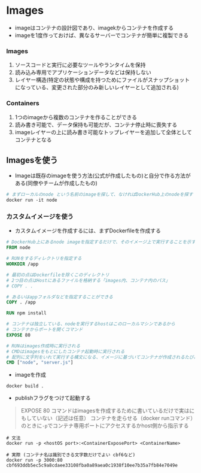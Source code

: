 # Images

- imageはコンテナの設計図であり、imagekからコンテナを作成する
- imageを1度作っておけば、異なるサーバーでコンテナが簡単に複製できる

### Images
1. ソースコードと実行に必要なツールやランタイムを保持
2. 読み込み専用でアプリケーションデータなどは保持しない
3. レイヤー構造(特定の状態や構成を持つためにファイルがスナップショットになっている、変更された部分のみ新しいレイヤーとして追加される)

### Containers
1. 1つのimageから複数のコンテナを作ることができる
2. 読み書き可能で、データ保持も可能だが、コンテナ停止時に喪失する
3. imageレイヤーの上に読み書き可能なトップレイヤーを追加して全体としてコンテナとなる


## Imagesを使う
- Imageは既存のimageを使う方法(公式が作成したもの)と自分で作る方法がある(同僚やチームが作成したもの)
```dockerfile filename="Docker Hubにある公式node image"
# まずローカルのnode という名前のimageを探して、なければDockerHub上のnodeを探す
docker run -it node
```

### カスタムイメージを使う
- カスタムイメージを作成するには、まずDockerfileを作成する

```dockerfile
# DockerHub上にあるnode imageを指定するだけで、そのイメージ上で実行することを示す
FROM node

# RUNをするディレクトリを指定する
WORKDIR /app

# 最初の点はDockerfileを除くこのディレクトリ
# 2つ目の点はHostにあるファイルを格納する「images内、コンテナ内のパス」
# COPY . .

# あるいはappフォルダなどを指定することができる
COPY . /app

RUN npm install

# コンテナは独立している、nodeを実行するhostはこのローカルマシンであるから
# コンテナからポートを開くコマンド
EXPOSE 80

# RUNはimages作成時に実行される
# CMDはimagesをもとにしたコンテナ起動時に実行される
# 配列に文字列をいれて実行する構文になる、イメージに基づいてコンテナが作成されるたびに
CMD ["node", "server.js"]
```
- imageを作成
```
docker build .
```

- publishフラグをつけて起動する
> EXPOSE 80 コマンドはimagesを作成するために書いているだけで実はにもしていない（記述は任意）
コンテナを走らせる（docker runコマンド）のときに`-p`でコンテナ専用ポートにアクセスするかhost側から指示する
```shell
# 文法
docker run -p <hostOS port>:<ContainerExposePort> <ContainerName>

# 実際 (コンテナ名は識別できる文字数だけでよい cbf6など)
docker run -p 3000:80 cbf693ddb5ec5c9a8cdaee33108fba0a89aea0c1938f10ee7b35a7fb84e7049e
```


